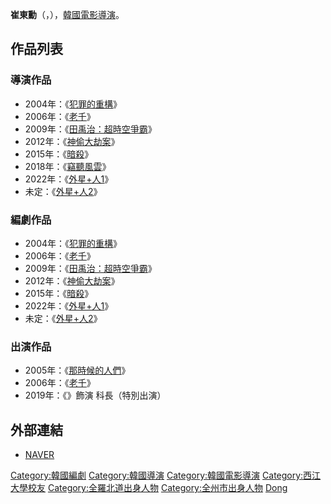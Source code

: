 {{藝人
| 姓名     = 崔東勳
| 類型     = 導演
| 圖片     = (해무) VIP시사 후기 영상 (최동훈).jpg 
| 圖片尺寸 = 
| 圖片簡介 = 
| 原名     =  
| 外文名   = 최동훈
| 外文     = ko
| 羅馬拼音 = Choi Dong Hun
| 英文名   = 
| 綽號     = 
| 其他藝名 = 
| 國籍     = 
| 民族     = 
| 籍貫     = 
| 出生日期 = {{birth_date_and_age|1971|2|24}}
| 出生地點 = {{KOR}}[[全羅北道|全羅北道]][[全州市|全州市]]
| 職業     = [[導演|導演]]
| 語言     = [[韓語|韓語]]
| 教育程度 = [[西江大學|西江大學]]
| 配偶     = 安秀賢
| 出身地   = 
| 出道作   = 
| 出道日期 = 1998年
| 代表作   = 
| 活躍年代 = 
| 經紀公司 = 
}}

'''崔東勳'''（{{lang-ko|'''최동훈'''}}，{{bd|1971年|2月24日}}），[[韓國|韓國]][[電影|電影]][[導演|導演]]。

== 作品列表 ==
=== 導演作品 ===
*2004年：《[[犯罪的重構|犯罪的重構]]》
*2006年：《[[老千_(電影)|老千]]》
*2009年：《[[田禹治：超時空爭霸|田禹治：超時空爭霸]]》
*2012年：《[[神偷大劫案|神偷大劫案]]》
*2015年：《[[暗殺_(電影)|暗殺]]》
*2018年：《[[竊聽風雲_(電影)|竊聽風雲]]》
*2022年：《[[外星+人1|外星+人1]]》
*未定：《[[外星+人2|外星+人2]]》

=== 編劇作品 ===
*2004年：《[[犯罪的重構|犯罪的重構]]》
*2006年：《[[老千_(電影)|老千]]》
*2009年：《[[田禹治：超時空爭霸|田禹治：超時空爭霸]]》
*2012年：《[[神偷大劫案|神偷大劫案]]》
*2015年：《[[暗殺_(電影)|暗殺]]》
*2022年：《[[外星+人1|外星+人1]]》
*未定：《[[外星+人2|外星+人2]]》

=== 出演作品 ===
*2005年：《[[那時候的人們|那時候的人們]]》
*2006年：《[[老千_(電影)|老千]]》
*2019年：《{{link-ko|老千：獨眼傑克|타짜: 원 아이드 잭}}》飾演 科長（特別出演）

== 外部連結 ==
*[http://people.search.naver.com/search.naver?where=nexearch&query=%EC%B5%9C%EB%8F%99%ED%9B%88&sm=tab_etc&ie=utf8&key=PeopleService&os=100891 NAVER] {{Wayback|url=http://people.search.naver.com/search.naver?where=nexearch&query=%EC%B5%9C%EB%8F%99%ED%9B%88&sm=tab_etc&ie=utf8&key=PeopleService&os=100891 |date=20160923185908 }}{{ko}}

{{百想藝術大賞電影部門導演賞}}
{{春史電影賞最佳導演}}
{{導演剪輯獎年度新人導演獎}}

{{Authority control}}
{{DEFAULTSORT:Choi}}
[[Category:韓國編劇|Category:韓國編劇]]
[[Category:韓國導演|Category:韓國導演]]
[[Category:韓國電影導演|Category:韓國電影導演]]
[[Category:西江大學校友|Category:西江大學校友]]
[[Category:全羅北道出身人物|Category:全羅北道出身人物]]
[[Category:全州市出身人物|Category:全州市出身人物]]
[[Category:崔姓|Dong]]